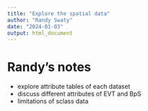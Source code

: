 ```yaml
---
title: "Explore the spatial data"
author: "Randy Swaty"
date: "2024-01-03"
output: html_document
---
```



# Randy's notes

* explore attribute tables of each dataset
* discuss different attributes of EVT and BpS 
* limitations of sclass data 